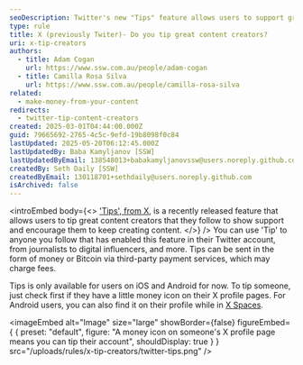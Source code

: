```yaml
---
seoDescription: Twitter's new "Tips" feature allows users to support great content creators by sending money or Bitcoin tips through third-party payment services.
type: rule
title: X (previously Twiter)- Do you tip great content creators?
uri: x-tip-creators
authors:
  - title: Adam Cogan
    url: https://www.ssw.com.au/people/adam-cogan
  - title: Camilla Rosa Silva
    url: https://www.ssw.com.au/people/camilla-rosa-silva
related:
  - make-money-from-your-content
redirects:
  - twitter-tip-content-creators
created: 2025-03-01T04:44:00.000Z
guid: 79665692-2765-4c5c-9efd-19b8098f0c84
lastUpdated: 2025-05-20T06:12:45.000Z
lastUpdatedBy: Baba Kamyljanov [SSW]
lastUpdatedByEmail: 138548013+babakamyljanovssw@users.noreply.github.com
createdBy: Seth Daily [SSW]
createdByEmail: 130118701+sethdaily@users.noreply.github.com
isArchived: false
---
```


<introEmbed
  body={<>
['Tips', from X](https://help.twitter.com/en/using-twitter/tips), is a recently released feature that allows users to tip great content creators that they follow to show support and encourage them to keep creating content.
  </>}
/>
You can use 'Tip' to anyone you follow that has enabled this feature in their Twitter account, from journalists to digital influencers, and more. Tips can be sent in the form of money or Bitcoin via third-party payment services, which may charge fees.

Tips is only available for users on iOS and Android for now. To tip someone, just check first if they have a little money icon on their X profile pages. For Android users, you can also find it on their profile while in [X Spaces](https://help.x.com/en/using-x/spaces).


<imageEmbed
  alt="Image"
  size="large"
  showBorder={false}
  figureEmbed={ {
    preset: "default",
    figure: "A money icon on someone's X profile page means you can tip their account",
    shouldDisplay: true
  } }
  src="/uploads/rules/x-tip-creators/twitter-tips.png"
/>
